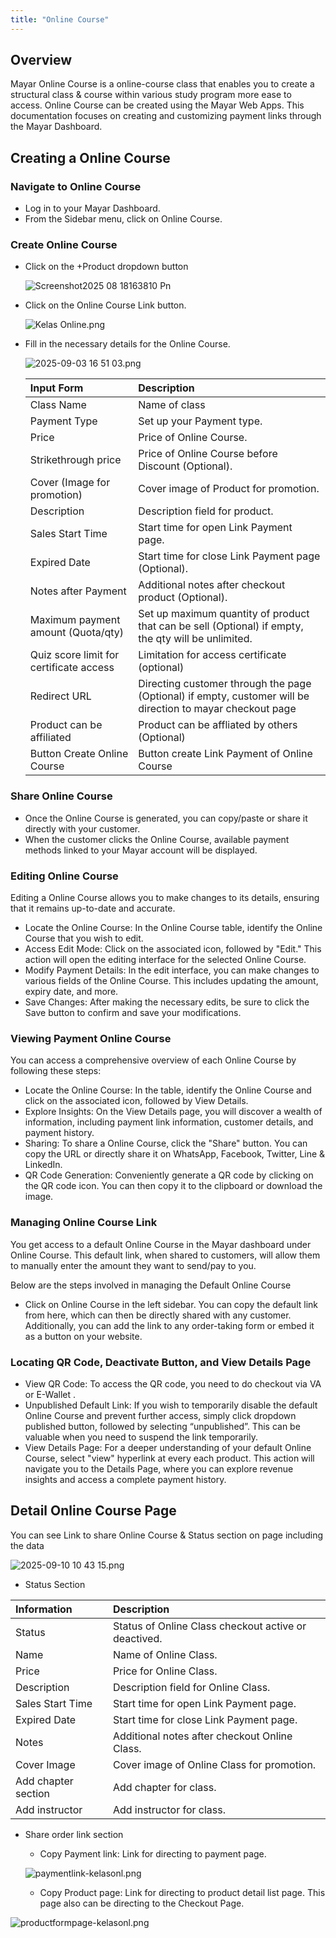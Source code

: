 ```yaml
---
title: "Online Course"
---
```


## Overview

Mayar Online Course is a online-course class that enables you to create a structural class & course within various study program more ease to access. Online Course can be created using the Mayar Web Apps. This documentation focuses on creating and customizing payment links through the Mayar Dashboard.

## Creating a Online Course

### Navigate to Online Course

- Log in to your Mayar Dashboard.
- From the Sidebar menu, click on Online Course.

### Create Online Course

- Click on the \+Product dropdown button

  ![Screenshot2025 08 18163810 Pn](/images/Screenshot2025-08-18163810.png)
- Click on the Online Course Link button.

  ![Kelas Online.png](/images/KelasOnline.png)
- Fill in the necessary details for the Online Course.

  ![2025-09-03 16 51 03.png](/images/2025-09-03165103.png)

  | **Input Form**                          | **Description**                                                                                            |
  | :-------------------------------------- | :--------------------------------------------------------------------------------------------------------- |
  | Class Name                              | Name of class                                                                                              |
  | Payment Type                            | Set up your Payment type.                                                                                  |
  | Price                                   | Price of Online Course.                                                                                    |
  | Strikethrough price                     | Price of Online Course before Discount (Optional).                                                         |
  | Cover (Image for promotion)             | Cover image of Product for promotion.                                                                      |
  | Description                             | Description field for product.                                                                             |
  | Sales Start Time                        | Start time for open Link Payment page.                                                                     |
  | Expired Date                            | Start time for close Link Payment page (Optional).                                                         |
  | Notes after Payment                     | Additional notes after checkout product (Optional).                                                        |
  | Maximum payment amount (Quota/qty)      | Set up maximum quantity of product that can be sell (Optional) if empty, the qty will be unlimited.        |
  | Quiz score limit for certificate access | Limitation for access certificate (optional)                                                               |
  | Redirect URL                            | Directing customer through the page (Optional) if empty, customer will be direction to mayar checkout page |
  | Product can be affiliated               | Product can be affliated by others (Optional)                                                              |
  | Button Create Online Course             | Button create Link Payment of Online Course                                                                |

### Share Online Course

- Once the Online Course is generated, you can copy/paste or share it directly with your customer.
- When the customer clicks the Online Course, available payment methods linked to your Mayar account will be displayed.

### Editing Online Course

Editing a Online Course allows you to make changes to its details, ensuring that it remains up-to-date and accurate.

- Locate the Online Course: In the Online Course table, identify the Online Course that you wish to edit.
- Access Edit Mode: Click on the associated icon, followed by "Edit." This action will open the editing interface for the selected Online Course.
- Modify Payment Details: In the edit interface, you can make changes to various fields of the Online Course. This includes updating the amount, expiry date, and more.
- Save Changes: After making the necessary edits, be sure to click the Save button to confirm and save your modifications.

### Viewing Payment Online Course

You can access a comprehensive overview of each Online Course by following these steps:

- Locate the Online Course: In the table, identify the Online Course and click on the associated icon, followed by View Details.
- Explore Insights: On the View Details page, you will discover a wealth of information, including payment link information, customer details, and payment history.
- Sharing: To share a Online Course, click the "Share" button. You can copy the URL or directly share it on WhatsApp, Facebook, Twitter, Line & LinkedIn.
- QR Code Generation: Conveniently generate a QR code by clicking on the QR code icon. You can then copy it to the clipboard or download the image.

### Managing Online Course Link

You get access to a default Online Course in the Mayar dashboard under Online Course. This default link, when shared to customers, will allow them to manually enter the amount they want to send/pay to you.

Below are the steps involved in managing the Default Online Course

- Click on Online Course in the left sidebar. You can copy the default link from here, which can then be directly shared with any customer. Additionally, you can add the link to any order-taking form or embed it as a button on your website.

### Locating QR Code, Deactivate Button, and View Details Page

- View QR Code: To access the QR code, you need to do checkout via VA or E-Wallet .
- Unpublished Default Link: If you wish to temporarily disable the default Online Course and prevent further access, simply click dropdown published button, followed by selecting “unpublished”. This can be valuable when you need to suspend the link temporarily.
- View Details Page: For a deeper understanding of your default Online Course, select "view" hyperlink at every each product. This action will navigate you to the Details Page, where you can explore revenue insights and access a complete payment history.

## Detail Online Course Page

You can see Link to share Online Course & Status section on page including the data

![2025-09-10 10 43 15.png](/images/2025-09-10104315.png)

- Status Section

| **Information**     | **Description**                                      |
| :------------------ | :--------------------------------------------------- |
| Status              | Status of Online Class checkout active or deactived. |
| Name                | Name of Online Class.                                |
| Price               | Price for Online Class.                              |
| Description         | Description field for Online Class.                  |
| Sales Start Time    | Start time for open Link Payment page.               |
| Expired Date        | Start time for close Link Payment page.              |
| Notes               | Additional notes after checkout Online Class.        |
| Cover Image         | Cover image of Online Class for promotion.           |
| Add chapter section | Add chapter for class.                               |
| Add instructor      | Add instructor for class.                            |

- Share order link section
  - Copy Payment link: Link for directing to payment page.

  ![paymentlink-kelasonl.png](/images/paymentlink-kelasonl.png)
  - Copy Product page: Link for directing to product detail list page. This page also can be directing to the Checkout Page.

![productformpage-kelasonl.png](/images/productformpage-kelasonl.png)